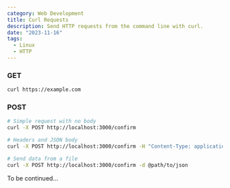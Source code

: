 ```yaml
---
category: Web Development
title: Curl Requests
description: Send HTTP requests from the command line with curl.
date: "2023-11-16"
tags:
  - Linux
  - HTTP
---
```


### GET
```bash
curl https://example.com
```

### POST
```bash
# Simple request with no body
curl -X POST http://localhost:3000/confirm
```
```bash
# Headers and JSON body
curl -X POST http://localhost:3000/confirm -H "Content-Type: application/json" -d '{"key":"value"}'
```
```bash
# Send data from a file
curl -X POST http://localhost:3000/confirm -d @path/to/json
```

To be continued...
